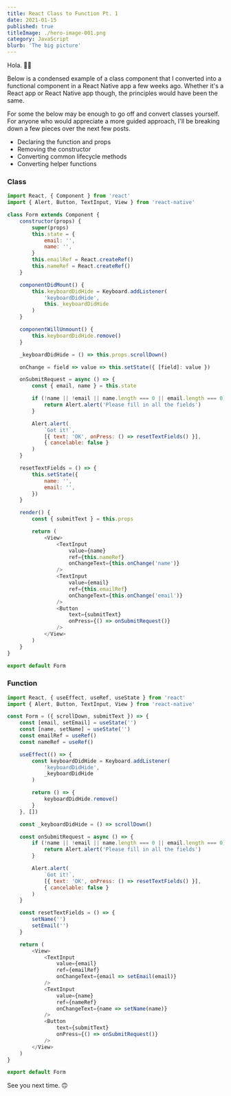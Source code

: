 ```yaml
---
title: React Class to Function Pt. 1
date: 2021-01-15
published: true
titleImage: ./hero-image-001.png
category: JavaScript
blurb: 'The big picture'
---
```


Hola. 👋🏾

Below is a condensed example of a class component that I converted into a functional component in a React Native app a few weeks ago. Whether it's a React app or React Native app though, the principles would have been the same.

For some the below may be enough to go off and convert classes yourself. For anyone who would appreciate a more guided approach, I'll be breaking down a few pieces over the next few posts.
- Declaring the function and props
- Removing the constructor
- Converting common lifecycle methods
- Converting helper functions

### Class
```js
import React, { Component } from 'react'
import { Alert, Button, TextInput, View } from 'react-native'

class Form extends Component {
    constructor(props) {
        super(props)
        this.state = {
            email: '',
            name: '',
        }
        this.emailRef = React.createRef()
        this.nameRef = React.createRef()
    }

    componentDidMount() {
        this.keyboardDidHide = Keyboard.addListener(
            'keyboardDidHide',
            this._keyboardDidHide
        )
    }

    componentWillUnmount() {
        this.keyboardDidHide.remove()
    }

    _keyboardDidHide = () => this.props.scrollDown()

	onChange = field => value => this.setState({ [field]: value })

    onSubmitRequest = async () => {
        const { email, name } = this.state

        if (!name || !email || name.length === 0 || email.length === 0) {
            return Alert.alert('Please fill in all the fields')
        }

        Alert.alert(
            `Got it!`,
            [{ text: 'OK', onPress: () => resetTextFields() }],
            { cancelable: false }
        )
    }

    resetTextFields = () => {
        this.setState({
            name: '',
            email: '',
        })
    }

    render() {
		const { submitText } = this.props

        return (
            <View>
                <TextInput
                    value={name}
                    ref={this.nameRef}
                    onChangeText={this.onChange('name')}
                />
                <TextInput
                    value={email}
                    ref={this.emailRef}
                    onChangeText={this.onChange('email')}
                />
                <Button
                    text={submitText}
                    onPress={() => onSubmitRequest()}
                />
            </View>
        )
    }
}

export default Form
```

### Function

```js
import React, { useEffect, useRef, useState } from 'react'
import { Alert, Button, TextInput, View } from 'react-native'

const Form = ({ scrollDown, submitText }) => {
    const [email, setEmail] = useState('')
    const [name, setName] = useState('')
    const emailRef = useRef()
    const nameRef = useRef()

    useEffect(() => {
        const keyboardDidHide = Keyboard.addListener(
            'keyboardDidHide',
            _keyboardDidHide
        )

        return () => {
            keyboardDidHide.remove()
        }
    }, [])

    const _keyboardDidHide = () => scrollDown()

    const onSubmitRequest = async () => {
        if (!name || !email || name.length === 0 || email.length === 0) {
            return Alert.alert('Please fill in all the fields')
        }

        Alert.alert(
            `Got it!`,
            [{ text: 'OK', onPress: () => resetTextFields() }],
            { cancelable: false }
        )
    }

    const resetTextFields = () => {
        setName('')
        setEmail('')
    }

    return (
        <View>
            <TextInput
                value={email}
                ref={emailRef}
                onChangeText={email => setEmail(email)}
            />
            <TextInput
                value={name}
                ref={nameRef}
                onChangeText={name => setName(name)}
            />
			<Button
                text={submitText}
                onPress={() => onSubmitRequest()}
            />
        </View>
    )
}

export default Form
```

See you next time. 🙃
